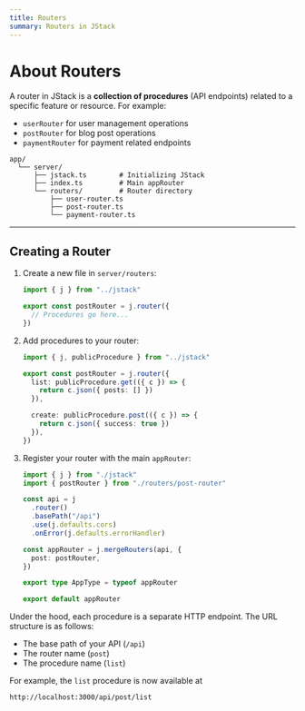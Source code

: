 ```yaml
---
title: Routers
summary: Routers in JStack
---
```


# About Routers

A router in JStack is a **collection of procedures** (API endpoints) related to a specific feature or resource. For example:

- `userRouter` for user management operations
- `postRouter` for blog post operations
- `paymentRouter` for payment related endpoints

```plaintext {5-8}
app/
  └── server/
      ├── jstack.ts        # Initializing JStack
      ├── index.ts         # Main appRouter
      └── routers/         # Router directory
          ├── user-router.ts
          ├── post-router.ts
          └── payment-router.ts
```

---

## Creating a Router

1. Create a new file in `server/routers`:

   ```ts server/routers/post-router.ts
   import { j } from "../jstack"

   export const postRouter = j.router({
     // Procedures go here...
   })
   ```

2. Add procedures to your router:

   ```ts {4-10} server/routers/post-router.ts
   import { j, publicProcedure } from "../jstack"

   export const postRouter = j.router({
     list: publicProcedure.get(({ c }) => {
       return c.json({ posts: [] })
     }),

     create: publicProcedure.post(({ c }) => {
       return c.json({ success: true })
     }),
   })
   ```

3. Register your router with the main `appRouter`:

   ```ts server/index.ts {2, 11}
   import { j } from "./jstack"
   import { postRouter } from "./routers/post-router" 

   const api = j 
     .router() 
     .basePath("/api") 
     .use(j.defaults.cors) 
     .onError(j.defaults.errorHandler) 

   const appRouter = j.mergeRouters(api, {
     post: postRouter, 
   })

   export type AppType = typeof appRouter

   export default appRouter
   ```

Under the hood, each procedure is a separate HTTP endpoint. The URL structure is as follows:

- The base path of your API (`/api`)
- The router name (`post`)
- The procedure name (`list`)

For example, the `list` procedure is now available at

```plaintext
http://localhost:3000/api/post/list
```
